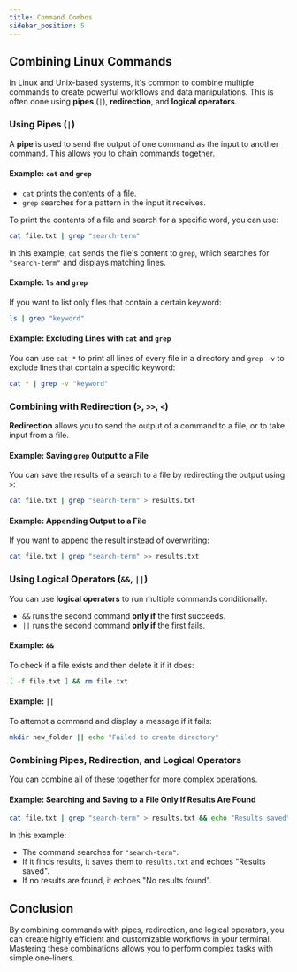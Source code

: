 ```yaml
---
title: Command Combos
sidebar_position: 5
---
```


## Combining Linux Commands

In Linux and Unix-based systems, it's common to combine multiple commands to create powerful workflows and data manipulations. This is often done using **pipes** (`|`), **redirection**, and **logical operators**.

### Using Pipes (`|`)

A **pipe** is used to send the output of one command as the input to another command. This allows you to chain commands together.

#### Example: `cat` and `grep`

- `cat` prints the contents of a file.
- `grep` searches for a pattern in the input it receives.

To print the contents of a file and search for a specific word, you can use:

```bash
cat file.txt | grep "search-term"
```

In this example, `cat` sends the file's content to `grep`, which searches for `"search-term"` and displays matching lines.

#### Example: `ls` and `grep`

If you want to list only files that contain a certain keyword:

```bash
ls | grep "keyword"
```

#### Example: Excluding Lines with `cat` and `grep`

You can use `cat *` to print all lines of every file in a directory and `grep -v` to exclude lines that contain a specific keyword:

```bash
cat * | grep -v "keyword"
```

### Combining with Redirection (`>`, `>>`, `<`)

**Redirection** allows you to send the output of a command to a file, or to take input from a file.

#### Example: Saving `grep` Output to a File

You can save the results of a search to a file by redirecting the output using `>`:

```bash
cat file.txt | grep "search-term" > results.txt
```

#### Example: Appending Output to a File

If you want to append the result instead of overwriting:

```bash
cat file.txt | grep "search-term" >> results.txt
```

### Using Logical Operators (`&&`, `||`)

You can use **logical operators** to run multiple commands conditionally.

- `&&` runs the second command **only if** the first succeeds.
- `||` runs the second command **only if** the first fails.

#### Example: `&&`

To check if a file exists and then delete it if it does:

```bash
[ -f file.txt ] && rm file.txt
```

#### Example: `||`

To attempt a command and display a message if it fails:

```bash
mkdir new_folder || echo "Failed to create directory"
```

### Combining Pipes, Redirection, and Logical Operators

You can combine all of these together for more complex operations.

#### Example: Searching and Saving to a File Only If Results Are Found

```bash
cat file.txt | grep "search-term" > results.txt && echo "Results saved" || echo "No results found"
```

In this example:

- The command searches for `"search-term"`.
- If it finds results, it saves them to `results.txt` and echoes "Results saved".
- If no results are found, it echoes "No results found".

## Conclusion

By combining commands with pipes, redirection, and logical operators, you can create highly efficient and customizable workflows in your terminal. Mastering these combinations allows you to perform complex tasks with simple one-liners.
